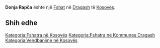 {{Fshat në Kosovës
 | Emri                = Donja Rapča
| srp_N_name = Donja Rapča
| srp_N_FULL_NAME_RO = Donja Rapča
| srp_N_FULL_NAME_ND_RO = Donja Rapca
| srp_N_SORT_NAME_RG = DONJARAPCA
| srp_N_FULL_NAME_RG = Donja Rapča
| srp_N_FULL_NAME_ND_RG = Donja Rapca

 | Emri (Rasa dhanore) = 
 | Figura              = 
 | Shteti              = Kosovo
 | Komuna              = Dragash
 | Kodi postar         = 
 | Sipërfaqja          = 

 | Popullsia           = 

 | Regj. i popullsisë  = 
 | Dend. e popullsisë  = 
 | Faqja zyrtare       = 
 <!--- Koordinatat ----> 
 | Gjerësia            = 42.083056
 | Gjatësia            = 20.618333
 | Lartësia            = 
}}
'''Donja Rapča''' është një [[Fshat]] në [[Dragash]] të [[Kosovës]].

<!-- == Gjeografia == -->
<!-- == Historia == -->
<!-- == Demografia == -->
== Shih edhe ==
{{Komuna Dragash}}
{{Kosovo-Administrata-Cung}}

[[Kategoria:Fshatra në Kosovës]]
[[Kategoria:Fshatra në Kommunes Dragash]]
[[Kategoria:Vendbanime në Kosovës]]